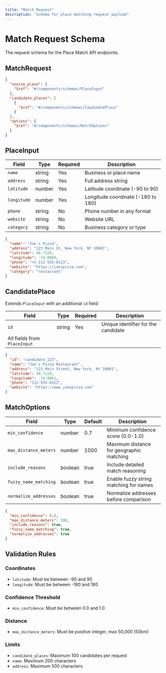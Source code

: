 ```yaml
---
title: "Match Request"
description: "Schema for place matching request payload"
---
```


# Match Request Schema

The request schema for the Place Match API endpoints.

## MatchRequest

```json
{
  "source_place": {
    "$ref": "#/components/schemas/PlaceInput"
  },
  "candidate_places": [
    {
      "$ref": "#/components/schemas/CandidatePlace"
    }
  ],
  "options": {
    "$ref": "#/components/schemas/MatchOptions"
  }
}
```

## PlaceInput

| Field | Type | Required | Description |
|-------|------|----------|-------------|
| `name` | string | Yes | Business or place name |
| `address` | string | Yes | Full address string |
| `latitude` | number | Yes | Latitude coordinate (-90 to 90) |
| `longitude` | number | Yes | Longitude coordinate (-180 to 180) |
| `phone` | string | No | Phone number in any format |
| `website` | string | No | Website URL |
| `category` | string | No | Business category or type |

```json
{
  "name": "Joe's Pizza",
  "address": "123 Main St, New York, NY 10001",
  "latitude": 40.7128,
  "longitude": -74.0060,
  "phone": "+1-212-555-0123",
  "website": "https://joespizza.com",
  "category": "restaurant"
}
```

## CandidatePlace

Extends `PlaceInput` with an additional `id` field:

| Field | Type | Required | Description |
|-------|------|----------|-------------|
| `id` | string | Yes | Unique identifier for the candidate |
| All fields from `PlaceInput` | | | |

```json
{
  "id": "candidate_123",
  "name": "Joe's Pizza Restaurant",
  "address": "123 Main Street, New York, NY 10001",
  "latitude": 40.7129,
  "longitude": -74.0061,
  "phone": "212-555-0123",
  "website": "https://www.joespizza.com"
}
```

## MatchOptions

| Field | Type | Default | Description |
|-------|------|---------|-------------|
| `min_confidence` | number | 0.7 | Minimum confidence score (0.0-1.0) |
| `max_distance_meters` | number | 1000 | Maximum distance for geographic matching |
| `include_reasons` | boolean | true | Include detailed match reasoning |
| `fuzzy_name_matching` | boolean | true | Enable fuzzy string matching for names |
| `normalize_addresses` | boolean | true | Normalize addresses before comparison |

```json
{
  "min_confidence": 0.8,
  "max_distance_meters": 500,
  "include_reasons": true,
  "fuzzy_name_matching": true,
  "normalize_addresses": true
}
```

## Validation Rules

### Coordinates
- `latitude`: Must be between -90 and 90
- `longitude`: Must be between -180 and 180

### Confidence Threshold
- `min_confidence`: Must be between 0.0 and 1.0

### Distance
- `max_distance_meters`: Must be positive integer, max 50,000 (50km)

### Limits
- `candidate_places`: Maximum 100 candidates per request
- `name`: Maximum 200 characters
- `address`: Maximum 500 characters
